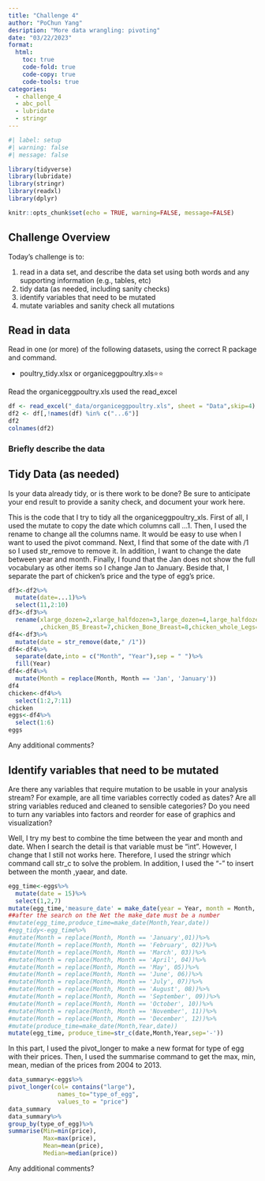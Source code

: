 ```yaml
---
title: "Challenge 4"
author: "PoChun Yang"
desription: "More data wrangling: pivoting"
date: "03/22/2023"
format:
  html:
    toc: true
    code-fold: true
    code-copy: true
    code-tools: true
categories:
  - challenge_4
  - abc_poll
  - lubridate
  - stringr
---
```


```r
#| label: setup
#| warning: false
#| message: false

library(tidyverse)
library(lubridate)
library(stringr)
library(readxl)
library(dplyr)

knitr::opts_chunk$set(echo = TRUE, warning=FALSE, message=FALSE)
```

## Challenge Overview

Today's challenge is to:

1)  read in a data set, and describe the data set using both words and any supporting information (e.g., tables, etc)
2)  tidy data (as needed, including sanity checks)
3)  identify variables that need to be mutated
4)  mutate variables and sanity check all mutations

## Read in data

Read in one (or more) of the following datasets, using the correct R package and command.

-   poultry_tidy.xlsx or organiceggpoultry.xls⭐⭐

Read the organiceggpoultry.xls used the read_excel

```r
df <- read_excel("_data/organiceggpoultry.xls", sheet = "Data",skip=4)
df2 <- df[,!names(df) %in% c("...6")]
df2
colnames(df2)

```

### Briefly describe the data

## Tidy Data (as needed)

Is your data already tidy, or is there work to be done? Be sure to anticipate your end result to provide a sanity check, and document your work here.

This is the code that I try to tidy all the organiceggpoultry_xls. First of all, I used the mutate to copy the date which columns call ...1. Then, I used the rename to change all the columns name. It would be easy to use when I want to used the pivot command. Next, I find that some of the date with /1 so I used str_remove to remove it. In addition, I want to change the date between year and month. Finally, I found that the Jan does not show the full vocabulary as other items so I change Jan to January. Beside that, I separate the part of chicken's price and the type of egg's price.

```r
df3<-df2%>%
  mutate(date=...1)%>%
  select(11,2:10)
df3<-df3%>%
  rename(xlarge_dozen=2,xlarge_halfdozen=3,large_dozen=4,large_halfdozen=5,chicken_whole=6
         ,chicken_BS_Breast=7,chicken_Bone_Breast=8,chicken_whole_Legs=9,chicken_tight=10)
df4<-df3%>%
  mutate(date = str_remove(date," /1"))
df4<-df4%>%
  separate(date,into = c("Month", "Year"),sep = " ")%>%
  fill(Year)
df4<-df4%>%
  mutate(Month = replace(Month, Month == 'Jan', 'January')) 
df4
chicken<-df4%>%
  select(1:2,7:11)
chicken
eggs<-df4%>%
  select(1:6)
eggs

```

Any additional comments?

## Identify variables that need to be mutated

Are there any variables that require mutation to be usable in your analysis stream? For example, are all time variables correctly coded as dates? Are all string variables reduced and cleaned to sensible categories? Do you need to turn any variables into factors and reorder for ease of graphics and visualization?

Well, I try my best to combine the time between the year and month and date. When I search the detail is that variable must be "int". However, I change that I still not works here. Therefore, I used the stringr which command call str_c to solve the problem. In addition, I used the "-" to insert between the month ,yaear, and date.

```r
egg_time<-eggs%>%
  mutate(date = 15)%>%
  select(1,2,7)
mutate(egg_time,'measure_date' = make_date(year = Year, month = Month, day = date))
##after the search on the Net the make_date must be a number 
#mutate(egg_time,produce_time=make_date(Month,Year,date))
#egg_tidy<-egg_time%>%
#mutate(Month = replace(Month, Month == 'January',01))%>%
#mutate(Month = replace(Month, Month == 'February', 02))%>%
#mutate(Month = replace(Month, Month == 'March', 03))%>%
#mutate(Month = replace(Month, Month == 'April', 04))%>%
#mutate(Month = replace(Month, Month == 'May', 05))%>%
#mutate(Month = replace(Month, Month == 'June', 06))%>%
#mutate(Month = replace(Month, Month == 'July', 07))%>%
#mutate(Month = replace(Month, Month == 'August', 08))%>%
#mutate(Month = replace(Month, Month == 'September', 09))%>%
#mutate(Month = replace(Month, Month == 'October', 10))%>%
#mutate(Month = replace(Month, Month == 'November', 11))%>%
#mutate(Month = replace(Month, Month == 'December', 12))%>%
#mutate(produce_time=make_date(Month,Year,date))
mutate(egg_time, produce_time=str_c(date,Month,Year,sep='-'))


```
In this part, I used the pivot_longer to make a new format for type of egg with their prices. Then, I used the summarise command to get the max, min, mean, median of the prices from 2004 to 2013.

```r
data_summary<-eggs%>%
pivot_longer(col= contains("large"),
              names_to="type_of_egg",
              values_to = "price")
data_summary
data_summary%>%
group_by(type_of_egg)%>%
summarise(Min=min(price),
          Max=max(price),
          Mean=mean(price),
          Median=median(price))

```
Any additional comments?
